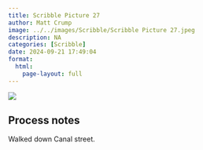 ```yaml
---
title: Scribble Picture 27
author: Matt Crump
image: ../../images/Scribble/Scribble Picture 27.jpeg
description: NA
categories: [Scribble]
date: 2024-09-21 17:49:04
format:
  html:
    page-layout: full
---
```


![](../../images/Scribble/Scribble Picture 27.jpeg)

## Process notes

Walked down Canal street.
